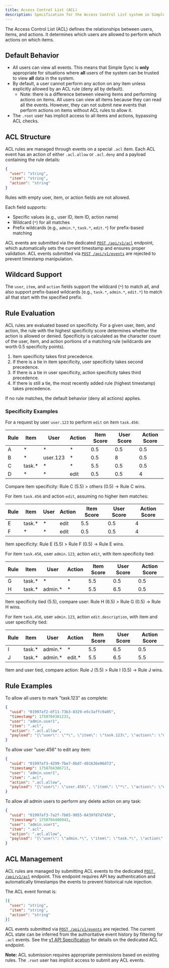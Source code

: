 ```yaml
---
title: Access Control List (ACL)
description: Specification for the Access Control List system in Simple Sync
---
```


The Access Control List (ACL) defines the relationships between users, items, and actions. It determines which users are allowed to perform which actions on which items.

## Default Behavior

*   All users can view all events. This means that Simple Sync is **only** appropriate for situations where **all** users of the system can be trusted to view **all** data in the system.
*   By default, a user cannot perform any action on any item unless explicitly allowed by an ACL rule (deny all by default).
     * Note: there is a difference between viewing items and performing actions on items. All users can view all items because they can read all the events. However, they can not submit new events that perform actions on items without ACL rules to allow it.
*   The `.root` user has implicit access to all items and actions, bypassing ACL checks.

## ACL Structure

ACL rules are managed through events on a special `.acl` item. Each ACL event has an action of either `.acl.allow` or `.acl.deny` and a payload containing the rule details:

```json
{
  "user": "string",
  "item": "string",
  "action": "string"
}
```

<Aside type="caution">
Rules with empty user, item, or action fields are not allowed.
</Aside>

Each field supports:
- Specific values (e.g., user ID, item ID, action name)
- Wildcard (`*`) for all matches
- Prefix wildcards (e.g., `admin.*`, `task.*`, `edit.*`) for prefix-based matching

ACL events are submitted via the dedicated [`POST /api/v1/acl`](/simple-sync/api/v1#post-apiv1acl) endpoint, which automatically sets the current timestamp and ensures proper validation. ACL events submitted via [`POST /api/v1/events`](/simple-sync/api/v1#post-apiv1events) are rejected to prevent timestamp manipulation. 

## Wildcard Support

The `user`, `item`, and `action` fields support the wildcard (`*`) to match all, and also support prefix-based wildcards (e.g., `task.*`, `admin.*`, `edit.*`) to match all that start with the specified prefix.

## Rule Evaluation

ACL rules are evaluated based on specificity. For a given user, item, and action, the rule with the highest specificity score determines whether the action is allowed or denied. Specificity is calculated as the character count of the user, item, and action portions of a matching rule (wildcards are worth 0.5 specificity points).

1. Item specificity takes first precedence.
2. If there is a tie in item specificity, user specificity takes second precedence.
3. If there is a tie in user specificity, action specificity takes third precedence.
4. If there is still a tie, the most recently added rule (highest timestamp) takes precedence.

If no rule matches, the default behavior (deny all actions) applies.

### Specificity Examples

For a request by user `user.123` to perform `edit` on item `task.456`:

| Rule | Item     | User      | Action | Item Score | User Score | Action Score |
|------|----------|-----------|--------|------------|------------|--------------|
| A    | \*       | \*        | \*     | 0.5        | 0.5        | 0.5          |
| B    | \*       | user.123  | \*     | 0.5        | 8          | 0.5          |
| C    | task.\*  | \*        | \*     | 5.5        | 0.5        | 0.5          |
| D    | \*       | \*        | edit   | 0.5        | 0.5        | 4            |

Compare item specificity: Rule C (5.5) > others (0.5) → Rule C wins.

For item `task.456` and action `edit`, assuming no higher item matches:

| Rule | Item     | User | Action | Item Score | User Score | Action Score |
|------|----------|------|--------|------------|------------|--------------|
| E    | task.\*  | \*   | edit   | 5.5        | 0.5        | 4            |
| F    | \*       | \*   | edit   | 0.5        | 0.5        | 4            |

Item specificity: Rule E (5.5) > Rule F (0.5) → Rule E wins.

For item `task.456`, user `admin.123`, action `edit`, with item specificity tied:

| Rule | Item     | User      | Action | Item Score | User Score | Action Score |
|------|----------|-----------|--------|------------|------------|--------------|
| G    | task.\*  | \*        | \*     | 5.5        | 0.5        | 0.5          |
| H    | task.\*  | admin.\*  | \*     | 5.5        | 6.5        | 0.5          |

Item specificity tied (5.5), compare user: Rule H (6.5) > Rule G (0.5) → Rule H wins.

For item `task.456`, user `admin.123`, action `edit.description`, with item and user specificity tied:

| Rule | Item     | User      | Action    | Item Score | User Score | Action Score |
|------|----------|-----------|-----------|------------|------------|--------------|
| I    | task.\*  | admin.\*  | \*        | 5.5        | 6.5        | 0.5          |
| J    | task.\*  | admin.\*  | edit.\*   | 5.5        | 6.5        | 5.5          |

Item and user tied, compare action: Rule J (5.5) > Rule I (0.5) → Rule J wins.

## Rule Examples

To allow all users to mark "task.123" as complete:

```json
{
  "uuid": "01997af2-df11-73b3-8329-e5c3affc9a05",
  "timestamp": 1758704361233,
  "user": "admin.user1",
  "item": ".acl",
  "action": ".acl.allow",
  "payload": "{\"user\": \"*\", \"item\": \"task.123\", \"action\": \"markComplete\"}"
}
```

To allow user "user.456" to edit any item:

```json
{
  "uuid": "01997af3-4299-7be7-8bd7-d01636e06d73",
  "timestamp": 1758704386713,
  "user": "admin.user1",
  "item": ".acl",
  "action": ".acl.allow",
  "payload": "{\"user\": \"user.456\", \"item\": \"*\", \"action\": \"edit\"}"
}
```

To allow all admin users to perform any delete action on any task:

```json
{
  "uuid": "01997af3-7a2f-7b65-9055-8439f87d7450",
  "timestamp": 1758704400943,
  "user": "admin.user1",
  "item": ".acl",
  "action": ".acl.allow",
  "payload": "{\"user\": \"admin.*\", \"item\": \"task.*\", \"action\": \"delete.*\"}"
}
```

## ACL Management

ACL rules are managed by submitting ACL events to the dedicated [`POST /api/v1/acl`](/simple-sync/api/v1#post-apiv1acl) endpoint. This endpoint requires API key authentication and automatically timestamps the events to prevent historical rule injection.

The ACL event format is:
```json
[{
  "user": "string",
  "item": "string",
  "action": "string"
}]
```

ACL events submitted via [`POST /api/v1/events`](/simple-sync/api/v1#post-apiv1events) are rejected. The current ACL state can be inferred from the authoritative event history by filtering for `.acl` events. See the [v1 API Specification](/simple-sync/api/v1) for details on the dedicated ACL endpoint.

**Note:** ACL submission requires appropriate permissions based on existing rules. The `.root` user has implicit access to submit any ACL events.
